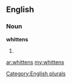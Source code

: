 ==English==

===Noun===
'''whittens'''

# {{plural of|[[whitten]]}}

[[Category:English plurals]]

[[ar:whittens]]
[[my:whittens]]
